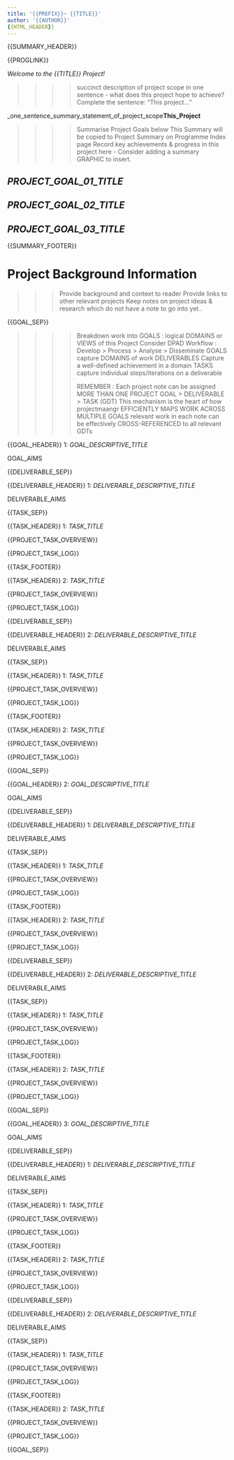 ```yaml
---
title: '{{PREFIX}}~ {{TITLE}}'
author: '{{AUTHOR}}'
{{HTML_HEADER}}
---
```




{{SUMMARY_HEADER}}


{{PROGLINK}}



*Welcome to the {{TITLE}} Project!*


>>>> succinct description of project scope in one sentence - what does this project hope to achieve?
>>>> Complete the sentence: "This project..."


_one_sentence_summary_statement_of_project_scope__This_Project__


>>>>
>>>> Summarise Project Goals below
>>>> This Summary will be copied to Project Summary on Programme Index page
>>>> Record key achievements & progress in this project here
>>>>   - Consider adding a summary GRAPHIC to insert.
>>>>


## _PROJECT_GOAL_01_TITLE_






## _PROJECT_GOAL_02_TITLE_






## _PROJECT_GOAL_03_TITLE_






{{SUMMARY_FOOTER}}



# Project Background Information



>>> Provide background and context to reader
>>> Provide links to other relevant projects
>>> Keep notes on project ideas & research which do not have a note to go into yet..



{{GOAL_SEP}}


>>>>
>>>> Breakdown work into GOALS : logical DOMAINS or VIEWS of this Project
>>>>    Consider DPAD Workflow : Develop > Process > Analyse > Disseminate
>>>>    GOALS capture DOMAINS of work 
>>>>    DELIVERABLES Capture a well-defined achievement in a domain 
>>>>    TASKS capture individual steps/iterations on a deliverable
>>>>
>>>>    REMEMBER : Each project note can be assigned MORE THAN ONE PROJECT GOAL > DELIVERABLE > TASK (GDT)
>>>>      This mechanism is the heart of how projectmaangr EFFICIENTLY MAPS WORK ACROSS MULTIPLE GOALS
>>>>      relevant work in each note can be effectively CROSS-REFERENCED to all relevant GDTs
>>>>


{{GOAL_HEADER}} 1: _GOAL_DESCRIPTIVE_TITLE_



GOAL_AIMS



{{DELIVERABLE_SEP}}



{{DELIVERABLE_HEADER}} 1: _DELIVERABLE_DESCRIPTIVE_TITLE_



DELIVERABLE_AIMS



{{TASK_SEP}}



{{TASK_HEADER}} 1: _TASK_TITLE_



{{PROJECT_TASK_OVERVIEW}}





{{PROJECT_TASK_LOG}}



{{TASK_FOOTER}}



{{TASK_HEADER}} 2: _TASK_TITLE_



{{PROJECT_TASK_OVERVIEW}}





{{PROJECT_TASK_LOG}}



{{DELIVERABLE_SEP}}



{{DELIVERABLE_HEADER}} 2: _DELIVERABLE_DESCRIPTIVE_TITLE_



DELIVERABLE_AIMS



{{TASK_SEP}}



{{TASK_HEADER}} 1: _TASK_TITLE_



{{PROJECT_TASK_OVERVIEW}}





{{PROJECT_TASK_LOG}}



{{TASK_FOOTER}}



{{TASK_HEADER}} 2: _TASK_TITLE_



{{PROJECT_TASK_OVERVIEW}}





{{PROJECT_TASK_LOG}}



{{GOAL_SEP}}



{{GOAL_HEADER}} 2: _GOAL_DESCRIPTIVE_TITLE_



GOAL_AIMS



{{DELIVERABLE_SEP}}



{{DELIVERABLE_HEADER}} 1: _DELIVERABLE_DESCRIPTIVE_TITLE_



DELIVERABLE_AIMS



{{TASK_SEP}}



{{TASK_HEADER}} 1: _TASK_TITLE_



{{PROJECT_TASK_OVERVIEW}}





{{PROJECT_TASK_LOG}}



{{TASK_FOOTER}}



{{TASK_HEADER}} 2: _TASK_TITLE_



{{PROJECT_TASK_OVERVIEW}}





{{PROJECT_TASK_LOG}}



{{DELIVERABLE_SEP}}



{{DELIVERABLE_HEADER}} 2: _DELIVERABLE_DESCRIPTIVE_TITLE_



DELIVERABLE_AIMS



{{TASK_SEP}}



{{TASK_HEADER}} 1: _TASK_TITLE_



{{PROJECT_TASK_OVERVIEW}}





{{PROJECT_TASK_LOG}}



{{TASK_FOOTER}}



{{TASK_HEADER}} 2: _TASK_TITLE_



{{PROJECT_TASK_OVERVIEW}}





{{PROJECT_TASK_LOG}}



{{GOAL_SEP}}



{{GOAL_HEADER}} 3: _GOAL_DESCRIPTIVE_TITLE_



GOAL_AIMS



{{DELIVERABLE_SEP}}



{{DELIVERABLE_HEADER}} 1: _DELIVERABLE_DESCRIPTIVE_TITLE_



DELIVERABLE_AIMS



{{TASK_SEP}}



{{TASK_HEADER}} 1: _TASK_TITLE_



{{PROJECT_TASK_OVERVIEW}}





{{PROJECT_TASK_LOG}}



{{TASK_FOOTER}}



{{TASK_HEADER}} 2: _TASK_TITLE_



{{PROJECT_TASK_OVERVIEW}}





{{PROJECT_TASK_LOG}}



{{DELIVERABLE_SEP}}



{{DELIVERABLE_HEADER}} 2: _DELIVERABLE_DESCRIPTIVE_TITLE_



DELIVERABLE_AIMS



{{TASK_SEP}}



{{TASK_HEADER}} 1: _TASK_TITLE_



{{PROJECT_TASK_OVERVIEW}}





{{PROJECT_TASK_LOG}}



{{TASK_FOOTER}}



{{TASK_HEADER}} 2: _TASK_TITLE_



{{PROJECT_TASK_OVERVIEW}}





{{PROJECT_TASK_LOG}}



{{GOAL_SEP}}






